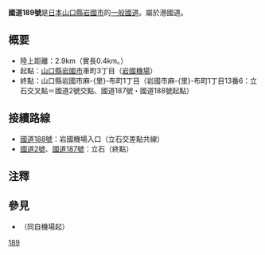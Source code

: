 {{Infobox_road
|highway_name      = 國道189號
|marker_image      = [[FILE:Japanese_National_Route_Sign_0189.svg|100px]]
|length_km    	   = 2.9
|starting_terminus = [[山口縣|山口縣]][[岩國市|岩國市]]車町3丁目（[[岩國機場|岩國機場]]）
|ending_terminus   = 山口縣岩國市麻-{里}-布町1丁目
|system            = [[一般國道|一般國道]]
|junction          = [[File:Japanese_National_Route_Sign_0188.svg|24px]][[國道188號|國道188號]]<br />[[File:Japanese_National_Route_Sign_0002.svg|24px]][[國道2號_(日本)|國道2號]]<br />
[[File:Japanese_National_Route_Sign_0187.svg|24px]][[國道187號|國道187號]]
}}
'''國道189號'''是[[日本|日本]][[山口縣|山口縣]][[岩國市|岩國市]]的[[一般國道|一般國道]]。屬於港國道。
== 概要 ==
* 陸上距離：2.9km（實長0.4km{{efn|剩下的2.5km為與[[國道188號|國道188號]]共線的路段}}。）
* 起點：[[山口縣|山口縣]][[岩國市|岩國市]]車町3丁目（[[岩國機場|岩國機場]]）
* 終點：山口縣岩國市麻-{里}-布町1丁目（岩國市麻-{里}-布町1丁目13番6：立石交叉點＝國道2號交點、國道187號・國道188號起點）
== 接續路線 ==
* [[國道188號|國道188號]]：岩國機場入口（立石交差點共線）
* [[國道2號_(日本)|國道2號]]、[[國道187號|國道187號]]：立石（終點）
== 注釋 ==
{{notelist|iger=}}
== 參見 ==
* {{link-ja|山口縣道110號岩國錦帶橋機場線|山口県道110号岩国錦帯橋空港線}}（同自機場起）
{{日本一般國道列表}}
{{DEFAULTSORT:Kokudo189}}
[[Category:日本國道|189]]
